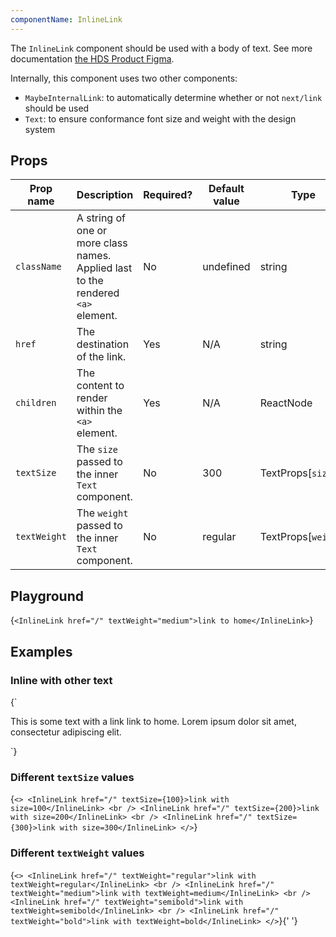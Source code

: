 ```yaml
---
componentName: InlineLink
---
```


The `InlineLink` component should be used with a body of text. See more documentation [the HDS Product Figma](https://www.figma.com/file/noyY6dUMDYjmySpHcMjhkN/?node-id=2365%3A21590).

Internally, this component uses two other components:

- `MaybeInternalLink`: to automatically determine whether or not `next/link` should be used
- `Text`: to ensure conformance font size and weight with the design system

## Props

| Prop name    | Description                                                                      | Required? | Default value | Type                |
| ------------ | -------------------------------------------------------------------------------- | --------- | ------------- | ------------------- |
| `className`  | A string of one or more class names. Applied last to the rendered `<a>` element. | No        | undefined     | string              |
| `href`       | The destination of the link.                                                     | Yes       | N/A           | string              |
| `children`   | The content to render within the `<a>` element.                                  | Yes       | N/A           | ReactNode           |
| `textSize`   | The `size` passed to the inner `Text` component.                                 | No        | 300           | TextProps[`size`]   |
| `textWeight` | The `weight` passed to the inner `Text` component.                               | No        | regular       | TextProps[`weight`] |

## Playground

<LiveComponent>{`
<InlineLink href="/" textWeight="medium">link to home</InlineLink>
`}</LiveComponent>

## Examples

### Inline with other text

<LiveComponent>{`
<p>This is some text with a link <InlineLink href="/">link to home</InlineLink>. Lorem ipsum dolor sit amet, consectetur adipiscing elit.</p>
`}</LiveComponent>

### Different `textSize` values

<LiveComponent>{`
<>
  <InlineLink href="/" textSize={100}>link with size=100</InlineLink>
  <br />
  <InlineLink href="/" textSize={200}>link with size=200</InlineLink>
  <br />
  <InlineLink href="/" textSize={300}>link with size=300</InlineLink>
</>
`}</LiveComponent>

### Different `textWeight` values

<LiveComponent>{`
<>
  <InlineLink href="/" textWeight="regular">link with textWeight=regular</InlineLink>
  <br />
  <InlineLink href="/" textWeight="medium">link with textWeight=medium</InlineLink>
  <br />
  <InlineLink href="/" textWeight="semibold">link with textWeight=semibold</InlineLink>
  <br />
  <InlineLink href="/" textWeight="bold">link with textWeight=bold</InlineLink>
</>
`}</LiveComponent>{' '}
